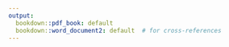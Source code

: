 ---
output: 
  bookdown::pdf_book: default
  bookdown::word_document2: default  # for cross-references
---
\renewcommand{\thefigure}{S\arabic{figure}}
\setcounter{figure}{0}
\renewcommand{\thetable}{S\arabic{table}}
\setcounter{table}{0}
\renewcommand{\theequation}{S\arabic{equation}}
\setcounter{equation}{0}

